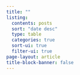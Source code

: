 ```yaml
---
title: ""
listing:
  contents: posts
  sort: "date desc"
  type: table
  categories: true
  sort-ui: true
  filter-ui: true
page-layout: article
title-block-banner: false
---
```



